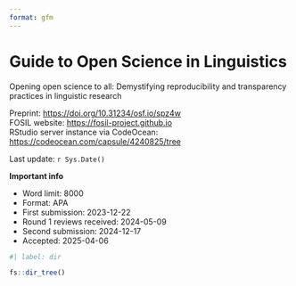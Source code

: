 ```yaml
---
format: gfm
---
```


# Guide to Open Science in Linguistics

Opening open science to all: Demystifying reproducibility and transparency practices in linguistic research

Preprint: <https://doi.org/10.31234/osf.io/spz4w>  
FOSIL website: <https://fosil-project.github.io>  
RStudio server instance via CodeOcean: <https://codeocean.com/capsule/4240825/tree>



Last update: `r Sys.Date()`  

**Important info**  

- Word limit: 8000
- Format: APA
- First submission: 2023-12-22
- Round 1 reviews received: 2024-05-09
- Second submission: 2024-12-17
- Accepted: 2025-04-06

```r
#| label: dir

fs::dir_tree()
```

